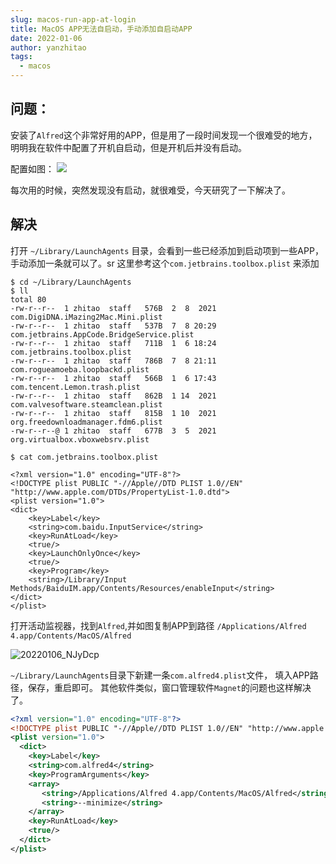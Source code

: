 ```yaml
---
slug: macos-run-app-at-login
title: MacOS APP无法自启动，手动添加自启动APP
date: 2022-01-06
author: yanzhitao
tags:
  - macos
---
```


## 问题：
安装了`Alfred`这个非常好用的APP，但是用了一段时间发现一个很难受的地方，明明我在软件中配置了开机自启动，但是开机后并没有启动。

配置如图：
![](https://cdn.jsdelivr.net/gh/crexk/pic-archive@main/uPic/20220106_LwMnAN.png)

每次用的时候，突然发现没有启动，就很难受，今天研究了一下解决了。


## 解决

打开 `~/Library/LaunchAgents` 目录，会看到一些已经添加到启动项到一些APP，手动添加一条就可以了。sr
这里参考这个`com.jetbrains.toolbox.plist` 来添加

```shell
$ cd ~/Library/LaunchAgents
$ ll
total 80
-rw-r--r--  1 zhitao  staff   576B  2  8  2021 com.DigiDNA.iMazing2Mac.Mini.plist
-rw-r--r--  1 zhitao  staff   537B  7  8 20:29 com.jetbrains.AppCode.BridgeService.plist
-rw-r--r--  1 zhitao  staff   711B  1  6 18:24 com.jetbrains.toolbox.plist
-rw-r--r--  1 zhitao  staff   786B  7  8 21:11 com.rogueamoeba.loopbackd.plist
-rw-r--r--  1 zhitao  staff   566B  1  6 17:43 com.tencent.Lemon.trash.plist
-rw-r--r--  1 zhitao  staff   862B  1 14  2021 com.valvesoftware.steamclean.plist
-rw-r--r--  1 zhitao  staff   815B  1 10  2021 org.freedownloadmanager.fdm6.plist
-rw-r--r--@ 1 zhitao  staff   677B  3  5  2021 org.virtualbox.vboxwebsrv.plist

$ cat com.jetbrains.toolbox.plist

<?xml version="1.0" encoding="UTF-8"?>
<!DOCTYPE plist PUBLIC "-//Apple//DTD PLIST 1.0//EN" "http://www.apple.com/DTDs/PropertyList-1.0.dtd">
<plist version="1.0">
<dict>
	<key>Label</key>
	<string>com.baidu.InputService</string>
	<key>RunAtLoad</key>
	<true/>
	<key>LaunchOnlyOnce</key>
	<true/>
	<key>Program</key>
	<string>/Library/Input Methods/BaiduIM.app/Contents/Resources/enableInput</string>
</dict>
</plist>

```

打开活动监视器，找到`Alfred`,并如图复制APP到路径
`/Applications/Alfred 4.app/Contents/MacOS/Alfred`

![20220106_NJyDcp](https://cdn.jsdelivr.net/gh/crexk/pic-archive@main/uPic/20220106_NJyDcp.png)


`~/Library/LaunchAgents`目录下新建一条`com.alfred4.plist`文件， 填入APP路径，保存，重启即可。
其他软件类似，窗口管理软件`Magnet`的问题也这样解决了。

```xml
<?xml version="1.0" encoding="UTF-8"?>
<!DOCTYPE plist PUBLIC "-//Apple//DTD PLIST 1.0//EN" "http://www.apple.com/DTDs/PropertyList-1.0.dtd">
<plist version="1.0">
  <dict>
    <key>Label</key>
    <string>com.alfred4</string>
    <key>ProgramArguments</key>
    <array>
       <string>/Applications/Alfred 4.app/Contents/MacOS/Alfred</string>
       <string>--minimize</string>
    </array>
    <key>RunAtLoad</key>
    <true/>
  </dict>
</plist>
```


